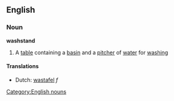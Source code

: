 ==English==
===Noun===
'''washstand'''

#A [[table]] containing a [[basin]] and a [[pitcher]] of [[water]] for [[washing]]
[[Category:English nouns]]

====Translations====
*Dutch: [[wastafel]] ''f''